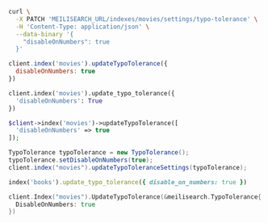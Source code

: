 <CodeGroup>

```bash cURL
curl \
  -X PATCH 'MEILISEARCH_URL/indexes/movies/settings/typo-tolerance' \
  -H 'Content-Type: application/json' \
  --data-binary '{
    "disableOnNumbers": true
  }'
```

```javascript JS
client.index('movies').updateTypoTolerance({
  disableOnNumbers: true
})
```

```python Python
client.index('movies').update_typo_tolerance({
  'disableOnNumbers': True
})
```

```php PHP
$client->index('movies')->updateTypoTolerance([
  'disableOnNumbers' => true
]);
```

```java Java
TypoTolerance typoTolerance = new TypoTolerance();
typoTolerance.setDisableOnNumbers(true);
client.index("movies").updateTypoToleranceSettings(typoTolerance);
```

```ruby Ruby
index('books').update_typo_tolerance({ disable_on_numbers: true })
```

```go Go
client.Index("movies").UpdateTypoTolerance(&meilisearch.TypoTolerance{
  DisableOnNumbers: true
})
```
</CodeGroup>